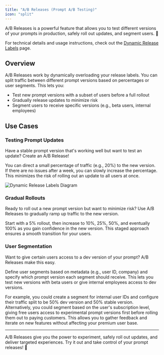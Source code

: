 ```yaml
---
title: "A/B Releases (Prompt A/B Testing)"
icon: "split"
---
```


A/B Releases is a powerful feature that allows you to test different versions of your prompts in production, safely roll out updates, and segment users. 🚀

For technical details and usage instructions, check out the [Dynamic Release Labels](/features/prompt-registry/dynamic-release-labels) page.

## Overview

A/B Releases work by dynamically overloading your release labels. You can split traffic between different prompt versions based on percentages or user segments. This lets you:

- Test new prompt versions with a subset of users before a full rollout
- Gradually release updates to minimize risk
- Segment users to receive specific versions (e.g., beta users, internal employees)

## Use Cases

### Testing Prompt Updates

Have a stable prompt version that's working well but want to test an update? Create an A/B Release! 

You can direct a small percentage of traffic (e.g., 20%) to the new version. If there are no issues after a week, you can slowly increase the percentage. This minimizes the risk of rolling out an update to all users at once.

![Dynamic Release Labels Diagram](/images/split-release-flowchart.png)

### Gradual Rollouts

Ready to roll out a new prompt version but want to minimize risk? Use A/B Releases to gradually ramp up traffic to the new version.

Start with a 5% rollout, then increase to 10%, 25%, 50%, and eventually 100% as you gain confidence in the new version. This staged approach ensures a smooth transition for your users.

### User Segmentation

Want to give certain users access to a dev version of your prompt? A/B Releases make this easy.

Define user segments based on metadata (e.g., user ID, company) and specify which prompt version each segment should receive. This lets you test new versions with beta users or give internal employees access to dev versions.

For example, you could create a segment for internal user IDs and configure their traffic split to be 50% dev version and 50% stable version. Alternatively, you could segment based on the user's subscription level, giving free users access to experimental prompt versions first before rolling them out to paying customers. This allows you to gather feedback and iterate on new features without affecting your premium user base.

---

A/B Releases give you the power to experiment, safely roll out updates, and deliver targeted experiences. Try it out and take control of your prompt releases! 🎉
